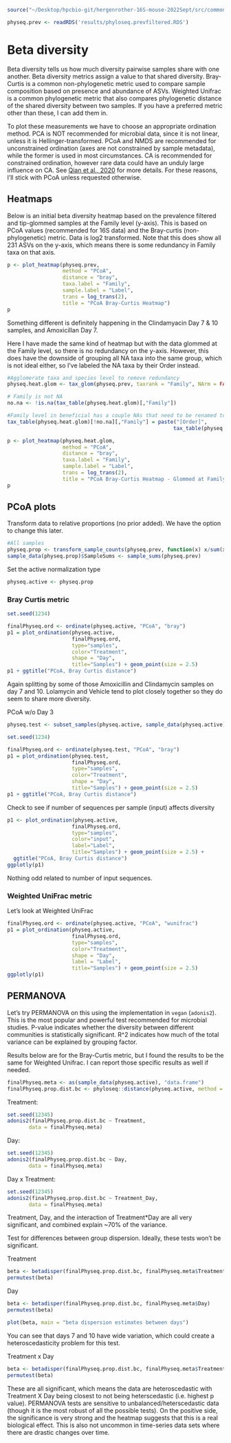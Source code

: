 ```r
source("~/Desktop/hpcbio-git/hergenrother-16S-mouse-2022Sept/src/common_code.R", local = knitr::knit_global())
```

```r
physeq.prev <- readRDS('results/phyloseq.prevfiltered.RDS')
```

# Beta diversity

Beta diversity tells us how much diversity pairwise samples share with one another. Beta diversity metrics assign a value to that shared diversity. Bray-Curtis is a common non-phylogenetic metric used to compare sample composition based on presence and abundance of ASVs. Weighted Unifrac is a common phylogenetic metric that also compares phylogenetic distance of the shared diversity between two samples. If you have a preferred metric other than these, I can add them in. 

To plot these measurements we have to choose an appropriate ordination method. PCA is NOT recommended for microbial data, since it is not linear, unless it is Hellinger-transformed. PCoA and NMDS are recommended for unconstrained ordination (axes are not constrained by sample metadata), while the former is used in most circumstances. CA is recommended for constrained ordination, however rare data could have an unduly large influence on CA. See [Qian et al., 2020](`https://journals.lww.com/cmj/Fulltext/2020/08050/A_guide_to_human_microbiome_research__study.10.aspx`) for more details. For these reasons, I'll stick with PCoA unless requested otherwise.

## Heatmaps
Below is an initial beta diversity heatmap based on the prevalence filtered and tip-glommed samples at the Family level (y-axis). This is based on PCoA values (recommended for 16S data) and the Bray-curtis (non-phylogenetic) metric. Data is log2 transformed. Note that this does show all 231 ASVs on the y-axis, which means there is some redundancy in Family taxa on that axis. 

```r
p <- plot_heatmap(physeq.prev,
                  method = "PCoA",
                  distance = "bray",
                  taxa.label = "Family",
                  sample.label = "Label",
                  trans = log_trans(2),
                  title = "PCoA Bray-Curtis Heatmap")
p
```

Something different is definitely happening in the Clindamyacin Day 7 & 10 samples, and Amoxicillan Day 7.

Here I have made the same kind of heatmap but with the data glommed at the Family level, so there is no redundancy on the y-axis. However, this does have the downside of grouping all NA taxa into the same group, which is not ideal either, so I've labeled the NA taxa by their Order instead.

```r
#Agglomerate taxa and species level to remove redundancy
physeq.heat.glom <- tax_glom(physeq.prev, taxrank = "Family", NArm = FALSE)

# Family is not NA
no.na <- !is.na(tax_table(physeq.heat.glom)[,"Family"])

#Family level in beneficial has a couple NAs that need to be renamed to Family
tax_table(physeq.heat.glom)[!no.na][,"Family"] = paste("[Order]", 
                                                      tax_table(physeq.heat.glom)[!no.na][,"Order"])
```

```r
p <- plot_heatmap(physeq.heat.glom,
                  method = "PCoA",
                  distance = "bray",
                  taxa.label = "Family",
                  sample.label = "Label",
                  trans = log_trans(2),
                  title = "PCoA Bray-Curtis Heatmap - Glommed at Family Level")
p
```


## PCoA plots

Transform data to relative proportions (no prior added).  We have the option to change this later.

```r
#All samples
physeq.prop <- transform_sample_counts(physeq.prev, function(x) x/sum(x) )
sample_data(physeq.prop)$SampleSums <- sample_sums(physeq.prev)
```


Set the active normalization type

```r
physeq.active <- physeq.prop
```



### Bray Curtis metric

```r
set.seed(1234)

finalPhyseq.ord <- ordinate(physeq.active, "PCoA", "bray")
p1 = plot_ordination(physeq.active,
                     finalPhyseq.ord,
                     type="samples",
                     color="Treatment",
                     shape = "Day",
                     title="Samples") + geom_point(size = 2.5)
p1 + ggtitle("PCoA, Bray Curtis distance")
```

Again splitting by some of those Amoxicillin and Clindamycin samples on day 7 and 10. Lolamycin and Vehicle tend to plot closely together so they do seem to share more diversity.

PCoA w/o Day 3

```r
physeq.test <- subset_samples(physeq.active, sample_data(physeq.active)$Day != "31")

set.seed(1234)

finalPhyseq.ord <- ordinate(physeq.test, "PCoA", "bray")
p1 = plot_ordination(physeq.test,
                     finalPhyseq.ord,
                     type="samples",
                     color="Treatment",
                     shape = "Day",
                     title="Samples") + geom_point(size = 2.5)
p1 + ggtitle("PCoA, Bray Curtis distance")

```

Check to see if number of sequences per sample (input) affects diversity

```r
p1 <- plot_ordination(physeq.active,
                     finalPhyseq.ord,
                     type="samples",
                     color="input",
                     label="Label",
                     title="Samples") + geom_point(size = 2.5) +
  ggtitle("PCoA, Bray Curtis distance") 
ggplotly(p1)
```

Nothing odd related to number of input sequences.

### Weighted UniFrac metric

Let's look at Weighted UniFrac

```r
finalPhyseq.ord <- ordinate(physeq.active, "PCoA", "wunifrac")
p1 = plot_ordination(physeq.active,
                     finalPhyseq.ord,
                     type="samples",
                     color="Treatment",
                     shape = "Day",
                     label = "Label",
                     title="Samples") + geom_point(size = 2.5)
ggplotly(p1)
```

## PERMANOVA

Let's try PERMANOVA on this using the implementation in `vegan` (`adonis2`). This is the most popular and powerful test  recommended for microbial studies. P-value indicates whether the diversity between different communities is statistically significant. R^2 indicates how much of the total variance can be explained by grouping factor.

Results below are for the Bray-Curtis metric, but I found the results to be the same for Weighted Unifrac. I can report those specific results as well if needed.

```r
finalPhyseq.meta <- as(sample_data(physeq.active), "data.frame")
finalPhyseq.prop.dist.bc <- phyloseq::distance(physeq.active, method = "bray")
```

Treatment:
```r
set.seed(12345)
adonis2(finalPhyseq.prop.dist.bc ~ Treatment,
       data = finalPhyseq.meta)
```


Day:
```r
set.seed(12345)
adonis2(finalPhyseq.prop.dist.bc ~ Day,
       data = finalPhyseq.meta)
```


Day x Treatment:
```r
set.seed(12345)
adonis2(finalPhyseq.prop.dist.bc ~ Treatment_Day,
       data = finalPhyseq.meta)
```

Treatment, Day, and the interaction of Treatment*Day are all very significant, and combined explain ~70% of the variance.


Test for differences between group dispersion. Ideally, these tests won't be significant.

Treatment
```r
beta <- betadisper(finalPhyseq.prop.dist.bc, finalPhyseq.meta$Treatment)
permutest(beta)
```
Day
```r
beta <- betadisper(finalPhyseq.prop.dist.bc, finalPhyseq.meta$Day)
permutest(beta)
```

```r
plot(beta, main = "beta dispersion estimates between days")
```
You can see that days 7 and 10 have wide variation, which could create a heteroscedasticity problem for this test.

Treatment x Day
```r
beta <- betadisper(finalPhyseq.prop.dist.bc, finalPhyseq.meta$Treatment_Day)
permutest(beta)
```

These are all significant, which means the data are heteroscedastic with Treatment X Day being closest to not being heterscedastic (i.e. highest p value). PERMANOVA tests are sensitive to unbalanced/heterscedastic data (though it is the most robust of all the possible tests). On the positive side, the significance is very strong and the heatmap suggests that this is a real biological effect. This is also not uncommon in time-series data sets where there are drastic changes over time.

